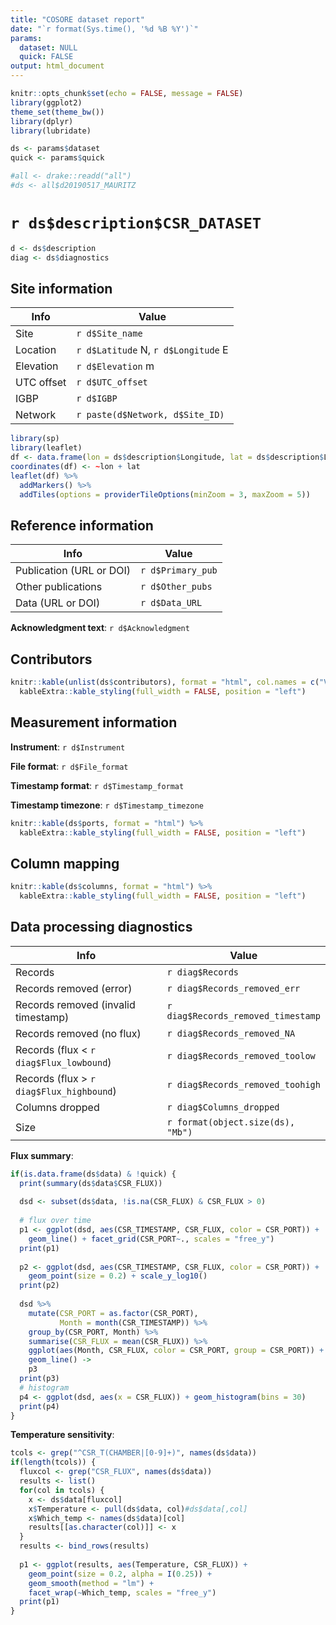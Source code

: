 ```yaml
---
title: "COSORE dataset report"
date: "`r format(Sys.time(), '%d %B %Y')`"
params:
  dataset: NULL
  quick: FALSE
output: html_document
---
```


```r
knitr::opts_chunk$set(echo = FALSE, message = FALSE)
library(ggplot2)
theme_set(theme_bw())
library(dplyr)
library(lubridate)

ds <- params$dataset
quick <- params$quick

#all <- drake::readd("all")
#ds <- all$d20190517_MAURITZ
```

# `r ds$description$CSR_DATASET`


```r
d <- ds$description
diag <- ds$diagnostics
```

## Site information

Info          |  Value
------------- | ----
Site          | `r d$Site_name`
Location      | `r d$Latitude` N, `r d$Longitude` E
Elevation     | `r d$Elevation` m
UTC offset    | `r d$UTC_offset`
IGBP          | `r d$IGBP`
Network       | `r paste(d$Network, d$Site_ID)`

```r
library(sp)
library(leaflet)
df <- data.frame(lon = ds$description$Longitude, lat = ds$description$Latitude)
coordinates(df) <- ~lon + lat
leaflet(df) %>% 
  addMarkers() %>% 
  addTiles(options = providerTileOptions(minZoom = 3, maxZoom = 5))
```

## Reference information

Info            |  Value
--------------- | ----
Publication (URL or DOI)  | `r d$Primary_pub`
Other publications        | `r d$Other_pubs`
Data (URL or DOI)         | `r d$Data_URL`

**Acknowledgment text**: `r d$Acknowledgment`

## Contributors

```r
knitr::kable(unlist(ds$contributors), format = "html", col.names = c("Value")) %>% 
  kableExtra::kable_styling(full_width = FALSE, position = "left")
```

## Measurement information

**Instrument**: `r d$Instrument`

**File format**: `r d$File_format`

**Timestamp format**: `r d$Timestamp_format`

**Timestamp timezone**: `r d$Timestamp_timezone`

```r
knitr::kable(ds$ports, format = "html") %>% 
  kableExtra::kable_styling(full_width = FALSE, position = "left")
```

## Column mapping

```r
knitr::kable(ds$columns, format = "html") %>% 
  kableExtra::kable_styling(full_width = FALSE, position = "left")
```


## Data processing diagnostics

Info                |  Value
------------------- | ----
Records             | `r diag$Records`
Records removed (error)     | `r diag$Records_removed_err`
Records removed (invalid timestamp)     | `r diag$Records_removed_timestamp`
Records removed (no flux)   | `r diag$Records_removed_NA`
Records (flux < `r diag$Flux_lowbound`)  | `r diag$Records_removed_toolow`
Records (flux > `r diag$Flux_highbound`) | `r diag$Records_removed_toohigh`
Columns dropped     | `r diag$Columns_dropped`
Size                | `r format(object.size(ds), "Mb")`

**Flux summary**:

```r
if(is.data.frame(ds$data) & !quick) {
  print(summary(ds$data$CSR_FLUX))
  
  dsd <- subset(ds$data, !is.na(CSR_FLUX) & CSR_FLUX > 0)
  
  # flux over time
  p1 <- ggplot(dsd, aes(CSR_TIMESTAMP, CSR_FLUX, color = CSR_PORT)) + 
    geom_line() + facet_grid(CSR_PORT~., scales = "free_y")
  print(p1)
  
  p2 <- ggplot(dsd, aes(CSR_TIMESTAMP, CSR_FLUX, color = CSR_PORT)) +
    geom_point(size = 0.2) + scale_y_log10()
  print(p2)
  
  dsd %>% 
    mutate(CSR_PORT = as.factor(CSR_PORT),
           Month = month(CSR_TIMESTAMP)) %>% 
    group_by(CSR_PORT, Month) %>% 
    summarise(CSR_FLUX = mean(CSR_FLUX)) %>% 
    ggplot(aes(Month, CSR_FLUX, color = CSR_PORT, group = CSR_PORT)) + 
    geom_line() ->
    p3
  print(p3)
  # histogram
  p4 <- ggplot(dsd, aes(x = CSR_FLUX)) + geom_histogram(bins = 30)
  print(p4)
}
```

**Temperature sensitivity**:

```r
tcols <- grep("^CSR_T(CHAMBER|[0-9]+)", names(ds$data))
if(length(tcols)) {
  fluxcol <- grep("CSR_FLUX", names(ds$data))
  results <- list()
  for(col in tcols) {
    x <- ds$data[fluxcol]
    x$Temperature <- pull(ds$data, col)#ds$data[,col]
    x$Which_temp <- names(ds$data)[col]
    results[[as.character(col)]] <- x
  }
  results <- bind_rows(results)
  
  p1 <- ggplot(results, aes(Temperature, CSR_FLUX)) + 
    geom_point(size = 0.2, alpha = I(0.25)) + 
    geom_smooth(method = "lm") +
    facet_wrap(~Which_temp, scales = "free_y")
  print(p1)
}
```

